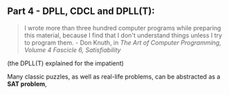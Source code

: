 
## Part 4 - DPLL, CDCL and DPLL(T):

> I wrote more than three hundred computer programs while preparing this
material, because I find that I don't understand things unless I try to program
them. - Don Knuth, in *The Art of Computer Programming, Volume 4 Fascicle 6, Satisfiability*

(the DPLL(T) explained for the impatient)

Many classic puzzles, as well as real-life problems, can be abstracted
as a <b>SAT problem</b>, 

<Snippet title="prolog" />